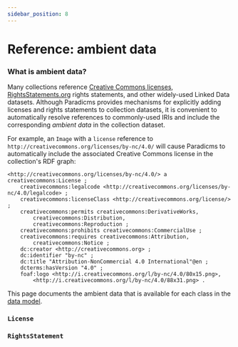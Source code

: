 ```yaml
---
sidebar_position: 8
---
```



# Reference: ambient data

### What is ambient data?

Many collections reference [Creative Commons licenses](https://creativecommons.org/ns), [RightsStatements.org](https://github.com/rightsstatements/data-model) rights statements, and other widely-used Linked Data datasets. Although Paradicms provides mechanisms for explicitly adding licenses and rights statements to collection datasets, it is convenient to automatically resolve references to commonly-used IRIs and include the corresponding *ambient data* in the collection dataset.

For example, an `Image` with a `license` reference to `http://creativecommons.org/licenses/by-nc/4.0/` will cause Paradicms to automatically include the associated Creative Commons license in the collection's RDF graph:

```turtle
<http://creativecommons.org/licenses/by-nc/4.0/> a creativecommons:License ;
    creativecommons:legalcode <http://creativecommons.org/licenses/by-nc/4.0/legalcode> ;
    creativecommons:licenseClass <http://creativecommons.org/license/> ;
    creativecommons:permits creativecommons:DerivativeWorks,
        creativecommons:Distribution,
        creativecommons:Reproduction ;
    creativecommons:prohibits creativecommons:CommercialUse ;
    creativecommons:requires creativecommons:Attribution,
        creativecommons:Notice ;
    dc:creator <http://creativecommons.org> ;
    dc:identifier "by-nc" ;
    dc:title "Attribution-NonCommercial 4.0 International"@en ;
    dcterms:hasVersion "4.0" ;
    foaf:logo <http://i.creativecommons.org/l/by-nc/4.0/80x15.png>,
        <http://i.creativecommons.org/l/by-nc/4.0/88x31.png> .
```

This page documents the ambient data that is available for each class in the [data model](/docs/reference/ontology).


### `License`

<AmbientLicenseTable/>


### `RightsStatement`

<AmbientRightsStatementTable/>
